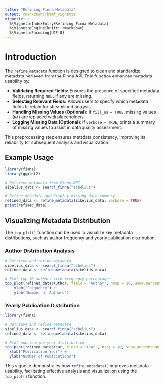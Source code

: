 ```yaml
---
title: "Refining Finna Metadata"
output: rmarkdown::html_vignette
vignette: >
  %\VignetteIndexEntry{Refining Finna Metadata}
  %\VignetteEngine{knitr::rmarkdown}
  %\VignetteEncoding{UTF-8}
---
```


# Introduction

The `refine_metadata` function is designed to clean and standardize metadata retrieved from the Finna API. This function enhances metadata usability by:

- **Validating Required Fields:** Ensures the presence of specified metadata fields, returning `NULL` if any are missing.
- **Selecting Relevant Fields:** Allows users to specify which metadata fields to retain for streamlined analysis.
- **Handling Missing Values (Optional):** If `fill_na = TRUE`, missing values (`NA`) are replaced with placeholders.
- **Logging Missing Data (Optional):** If `verbose = TRUE`, prints a summary of missing values to assist in data quality assessment.

This preprocessing step ensures metadata consistency, improving its reliability for subsequent analysis and visualization.

## Example Usage

```r
library(finna)
library(ggplot2)

# Retrieve metadata from Finna API
sibelius_data <- search_finna("sibelius")

# Refine metadata and display missing data summary
refined_data <- refine_metadata(sibelius_data, verbose = TRUE)
print(refined_data)
```

## Visualizing Metadata Distribution

The `top_plot()` function can be used to visualize key metadata distributions, such as author frequency and yearly publication distribution.

### **Author Distribution Analysis**

```r
# Retrieve and refine metadata
sibelius_data <- search_finna("sibelius")
refined_data <- refine_metadata(sibelius_data)

# Plot top 10 authors with frequency percentages
top_plot(refined_data$Author, field = "Author", ntop = 10, show.percentage = TRUE) +
    xlab("Frequency") +  
    ylab("Number of Authors")
```

### **Yearly Publication Distribution**

```r
library(finna)

# Retrieve and refine metadata
sibelius_data <- search_finna("sibelius")
refined_data <- refine_metadata(sibelius_data)

# Plot publication year distribution
top_plot(refined_data$Year, field = "Year", ntop = 10, show.percentage = TRUE) +
  xlab("Publication Year") +  
  ylab("Number of Publications")
```

This vignette demonstrates how `refine_metadata()` improves metadata usability, facilitating effective analysis and visualization using the `top_plot()` function.
